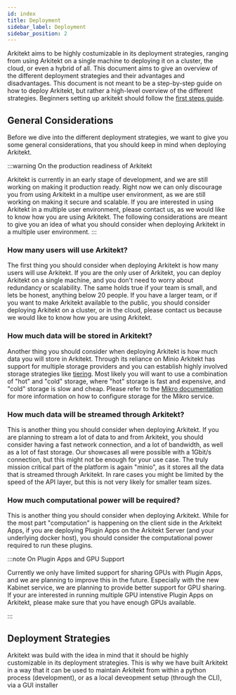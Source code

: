 ```yaml
---
id: index
title: Deployment
sidebar_label: Deployment
sidebar_position: 2
---
```




Arkitekt aims to be highly costumizable in its deployment strategies, ranging from using Arkitekt on a single machine to deploying it on a cluster, the cloud, or even a hybrid of all. 
This document aims to give an overview of the different deployment strategies and their advantages and disadvantages. 
This document is not meant to be a step-by-step guide on how to deploy Arkitekt, but rather a high-level overview of the different strategies. 
Beginners setting up arkitekt should follow the [first steps guide](/docs/introduction/installation).

## General Considerations

Before we dive into the different deployment strategies, we want to give you some general considerations, that you should keep in mind when deploying Arkitekt.

:::warning On the production readiness of Arkitekt

Arkitekt is currently in an early stage of development, and we are still working on making it production ready. Right now we can
only discourage you from using Arkitekt in a multipe user environment, as we are still working on making it secure and scalable.
If you are interested in using Arkitekt in a multiple user environment, please contact us, as we would like to know how you are using Arkitekt.
The following considerations are meant to give you an idea of what you should consider when deploying Arkitekt in a multiple user environment.
:::



### How many users will use Arkitekt?

The first thing you should consider when deploying Arkitekt is how many users will use Arkitekt.
If you are the only user of Arkitekt, you can deploy Arkitekt on a single machine, and you don't need to worry about redundancy or scalability. 
The same holds true if your team is small, and lets be honest, anything below 20 people.
If you have a larger team, or if you want to make Arkitekt available to the public, you should consider deploying Arkitekt on a cluster, or in the cloud, please
contact us because we would like to know how you are using Arkitekt.

### How much data will be stored in Arkitekt?

Another thing you should consider when deploying Arkitekt is how much data you will store in Arkitekt. Through its reliance on Minio Arkitekt has support 
for multiple storage providers and you can establish highly involved storage strategies like [tiering](https://min.io/product/automated-data-tiering-lifecycle-management).
Most likely you will want to use a combination of "hot" and "cold" storage, where "hot" storage is fast and expensive, and "cold" storage is slow and cheap.
Please refer to the [Mikro documentation](/docs/design/services/mikro#storage) for more information on how to configure storage for the Mikro service.

### How much data will be streamed through Arkitekt?

This is another thing you should consider when deploying Arkitekt. If you are planning to stream a lot of data to and from Arkitekt,
you should consider having a fast network connection, and a lot of bandwidth, as well as a lot of fast storage. Our showcases all
were possible with a 1Gbit/s connection, but this might not be enough for your use case. The truly mission critical part of the platform
is again "minio", as it stores all the data that is streamed through Arkitekt. In rare cases you might be limited by the speed of the
API layer, but this is not very likely for smaller team sizes.

### How much computational power will be required?

This is another thing you should consider when deploying Arkitekt. While for the most part "computation" is happening on the client side in the Arkitekt Apps,
if you are deploying Plugin Apps on the Arkitekt Server (and your underlying docker host), you should consider the computational power required to run these plugins.

:::note On Plugin Apps and GPU Support

Currently we only have limited support for sharing GPUs with Plugin Apps, and we are planning to improve this in the future. Especially with the new
Kabinet service, we are planning to provide better support for GPU sharing. If your are interested in running multiple GPU intenstive Plugin Apps
on Arkitekt, please make sure that you have enough GPUs available.

:::


## Deployment Strategies

Arkitekt was build with the idea in mind that it should be highly customizable in its deployment strategies. This is why
we have built Arkitekt in a way that it can be used to maintain Arkitekt from within a python process (development),
or as a local deveopment setup (through the CLI), via a GUI installer 

